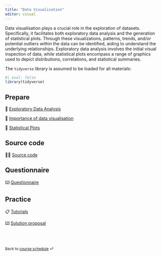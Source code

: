 ```yaml
---
title: "Data Visualisation"
editor: visual
---
```


Data visualisation plays a crucial role in the exploration of datasets. Specifically, it facilitates both exploratory data analysis and the generation of statistical plots. Through these visualizations, patterns, trends, and/or potential outliers within the data can be identified, aiding to understand the underlying relationships. Exploratory data analysis involves the initial visual inspection of data, while statistical plots encompass a range of graphics used to depict distributions, correlations, and statistical summaries.

The `tidyverse` library is assumed to be loaded for all materials:

```r
#| eval: false
library(tidyverse)
```


## Prepare

📖 [Exploratory Data Analysis](/contents/week-4/01_EDA.qmd)

📖 [Importance of data visualisation](/contents/week-4/02_importance_data_viz.qmd)

📖 [Statistical Plots](/contents/week-4/03_statistical_plots.qmd)

## Source code

🧑‍💻 [Source code](/contents/week-4/source/all_code_chunks.R)

## Questionnaire

⌨️ [Questionnaire](/questionnaire/qcm-week-4.qmd)

## Practice

📋 [Tutorials](/labs/lab-week-4.qmd)

⌨️ [Solution proposal](/labs/solutions/week-4.R)

<br><br>

::: {style="font-size: 0.875em;"}
Back to [course schedule](/ "Course schedule") ⏎
:::